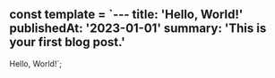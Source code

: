 const template = `---
title: 'Hello, World!'
publishedAt: '2023-01-01'
summary: 'This is your first blog post.'
---

Hello, World!`;
